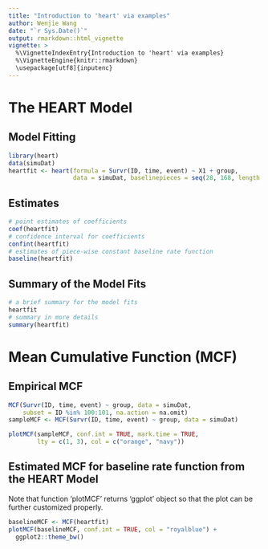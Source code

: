 ```yaml
---
title: "Introduction to 'heart' via examples"
author: Wenjie Wang
date: "`r Sys.Date()`"
output: rmarkdown::html_vignette
vignette: >
  %\VignetteIndexEntry{Introduction to 'heart' via examples}
  %\VignetteEngine{knitr::rmarkdown}
  \usepackage[utf8]{inputenc}
---
```


# The HEART Model

## Model Fitting

```r
library(heart)
data(simuDat)
heartfit <- heart(formula = Survr(ID, time, event) ~ X1 + group, 
                  data = simuDat, baselinepieces = seq(28, 168, length = 6))
```

## Estimates 

```r
# point estimates of coefficients
coef(heartfit)
# confidence interval for coefficients
confint(heartfit)
# estimates of piece-wise constant baseline rate function
baseline(heartfit)
```

## Summary of the Model Fits

```r
# a brief summary for the model fits
heartfit 
# summary in more details
summary(heartfit)
```

# Mean Cumulative Function (MCF)

## Empirical MCF

```r
MCF(Survr(ID, time, event) ~ group, data = simuDat,
    subset = ID %in% 100:101, na.action = na.omit)
sampleMCF <- MCF(Survr(ID, time, event) ~ group, data = simuDat)
```

```r
plotMCF(sampleMCF, conf.int = TRUE, mark.time = TRUE, 
        lty = c(1, 3), col = c("orange", "navy"))
```

## Estimated MCF for baseline rate function from the HEART Model

Note that function 'plotMCF' returns 'ggplot' object so that the plot can be 
further customized properly.

```r
baselineMCF <- MCF(heartfit)
plotMCF(baselineMCF, conf.int = TRUE, col = "royalblue") +
  ggplot2::theme_bw()
```

